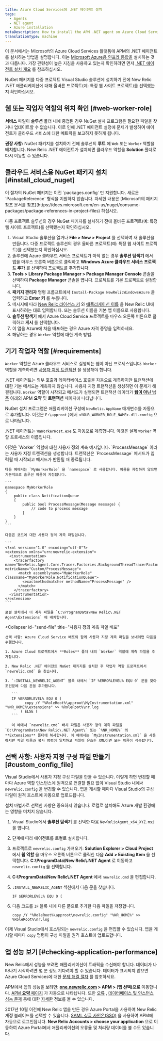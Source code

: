 ```yaml
---
title: Azure Cloud Services에 .NET 에이전트 설치
tags:
  - Agents
  - NET agent
  - Azure installation
metaDescription: How to install the APM .NET agent on Azure Cloud Services.
translationType: machine
---
```


이 문서에서는 Microsoft의 Azure Cloud Services 플랫폼에 APM의 .NET 에이전트를 설치하는 방법을 설명합니다. 이는 [Microsoft Azure용 인프라 통합을](/docs/integrations/microsoft-azure-integrations/getting-started/introduction-azure-monitoring-integrations) 설치하는 것과 다릅니다. 가장 관련성이 높은 지침을 사용하고 있는지 확인하려면 먼저 [.NET 에이전트 설치 개요](/docs/agents/net-agent/installation/install-enable-new-relic-net-agent) 를 참조하십시오.

<Callout variant="important">
  NuGet 패키지를 다중 프로젝트 Visual Studio 솔루션에 설치하기 전에 New Relic .NET 애플리케이션에 대해 올바른 프로젝트(예: 특정 웹 사이트 프로젝트)를 선택했는지 확인하십시오.
</Callout>

## 웹 또는 작업자 역할의 위치 확인 [#web-worker-role]

**서비스** 파일이 **솔루션** 폴더 내에 중첩된 경우 NuGet 설치 프로그램은 필요한 파일을 찾거나 업데이트할 수 없습니다. 이로 인해 .NET 에이전트 설정에 문제가 발생하여 에이전트가 클라우드 서비스에 대한 메트릭을 보고하지 못하게 됩니다.

**권장 사항:** NuGet 패키지를 설치하기 전에 솔루션의 **루트** 에 `Web` 또는 `Worker` 역할을 배치합니다. New Relic .NET 에이전트가 설치되면 클라우드 역할을 **Solution** 폴더로 다시 이동할 수 있습니다.

## 클라우드 서비스용 NuGet 패키지 설치 [#install_cloud_nuget]

<Callout variant="important">
  이 절차의 NuGet 패키지는 이전 `packages.config` 만 지원합니다. 새로운 `PackageReference` 형식을 지원하지 않습니다. 자세한 내용은 [Microsoft의 패키지 참조 문서를 참조](https://docs.microsoft.com/en-us/nuget/consume-packages/package-references-in-project-files) 하십시오.
</Callout>

다중 프로젝트 솔루션의 경우 NuGet 패키지를 설치하기 전에 올바른 프로젝트(예: 특정 웹 사이트 프로젝트)를 선택했는지 확인하십시오.

1. Visual Studio 솔루션을 열거나 **File > New > Project** 를 선택하여 새 솔루션을 만듭니다. 다중 프로젝트 솔루션의 경우 올바른 프로젝트(예: 특정 웹 사이트 프로젝트)를 선택했는지 확인하십시오.
2. 솔루션에 Azure 클라우드 서비스 프로젝트가 아직 없는 경우 **솔루션 탐색기** 에서 앱을 마우스 오른쪽 버튼으로 클릭하고 **Windows Azure 클라우드 서비스 프로젝트 추가** 를 선택하여 프로젝트를 추가합니다.
3. **Tools > Library Package Manager > Package Manager Console** 콘솔을 선택하여 **Package Manager** 콘솔을 엽니다. 프로젝트를 기본 프로젝트로 설정합니다.
4. **패키지 관리자** 명령 프롬프트에서 `Install-Package NewRelicWindowsAzure` 을 입력하고 **Enter 키** 를 누릅니다.
5. 메시지에 따라 [New Relic 라이선스 키](/docs/apis/intro-apis/new-relic-api-keys/#ingest-license-key) 와 [애플리케이션 이름](/docs/agents/net-agent/installation-configuration/name-your-net-application) 을 New Relic UI에 표시하려는 대로 입력합니다. 또는 솔루션 이름을 기본 앱 이름으로 사용합니다.
6. **솔루션 탐색기** 에서 Azure Cloud Service 프로젝트를 마우스 오른쪽 버튼으로 클릭하고 **게시** 를 선택합니다.
7. 이 앱을 Azure에 처음 배포하는 경우 Azure 자격 증명을 입력하세요.
8. 해당하는 경우 `Worker` 역할에 대한 계측 방법.

## 기기 작업자 역할 [#requirements]

`Worker` 역할은 Azure 클라우드 서비스로 실행되는 웹이 아닌 프로세스입니다. `Worker` 역할을 계측하려면 [사용자 지정 트랜잭션](/docs/agents/net-agent/instrumentation/net-custom-transactions) 을 생성해야 합니다.

.NET 에이전트는 외부 호출과 데이터베이스 호출을 자동으로 계측하지만 트랜잭션에 대한 기본 메서드는 계측하지 않습니다. 사용자 지정 트랜잭션을 생성하면 이 문제가 해결됩니다. `Worker` 역할이 시작되고 메서드가 실행되면 트랜잭션 데이터가 [**웹이 아닌** 범주](/docs/apm/transactions/intro-transactions/monitor-background-processes-other-non-web-transactions) 아래의 APM **요약** 및 **트랜잭션** 페이지에 나타납니다.

NuGet 설치 프로그램은 애플리케이션 구성에 `NewRelic.AppName` 매개변수를 자동으로 추가합니다. 이것은 `E:\approot` }에서 `<YOUR_WORKER_ROLE_NAME>.dll.config` 으로 나타납니다.

.NET 에이전트는 `WaWorkerHost.exe` 도 자동으로 계측합니다. 이것은 실제 `Worker` 역할 프로세스의 이름입니다.

<CollapserGroup>
  <Collapser
    id="custom-transactions"
    title="작업자 역할에 대한 사용자 정의 계측 예"
  >
    이것은 `Worker` 역할에 대한 사용자 정의 계측 예시입니다. `ProcessMessage` 이라는 사용자 지정 트랜잭션을 생성합니다. 트랜잭션은 `ProcessMessage` 메서드가 입력될 때 시작되고 메서드가 반환될 때 종료됩니다.

    다음 예에서는 `MyWorkerRole` 을 `namespace` 로 사용합니다. 이름을 지정하지 않으면 기본적으로 솔루션 이름이 지정됩니다.

    ```
    namespace MyWorkerRole
    {
        public class NotificationQueue
        {
            public bool ProcessMessage(Message message) {
                // code to process message
            }
        }
    }
    ```

    다음은 코드에 대한 사용자 정의 계측 파일입니다.

    ```
    <?xml version="1.0" encoding="utf-8"?>
    <extension xmlns="urn:newrelic-extension">
      <instrumentation>
        <tracerfactory name="NewRelic.Agent.Core.Tracer.Factories.BackgroundThreadTracerFactory" metricName="Custom/ProcessMessage">
          <match assemblyname="MyWorkerRole" classname="MyWorkerRole.NotificationQueue">
            <exactmethodmatcher methodName="ProcessMessage" />
          </match>
        </tracerfactory>
      </instrumentation>
    </extension>
    ```

    로컬 설치에서 이 계측 파일을 `C:\ProgramData\New Relic\.NET Agent\Extensions` 에 배치합니다.
  </Collapser>

  <Collapser
    id="send-file"
    title="사용자 정의 계측 파일 배포"
  >
    선택 사항: Azure Cloud Service 배포와 함께 사용자 지정 계측 파일을 보내려면 다음을 수행합니다.

    1. Azure Cloud 프로젝트에서 **Roles** 폴더 내의 `Worker` 역할에 계측 파일을 추가합니다.

    2. New Relic .NET 에이전트 NuGet 패키지를 설치한 후 작업자 역할 프로젝트에서 `newrelic.cmd` 을 찾습니다.

    3. `:INSTALL_NEWRELIC_AGENT` 블록 내에서 `IF %ERRORLEVEL% EQU 0` 문을 찾아 조건문에 다음 문을 추가합니다.

       ```
       IF %ERRORLEVEL% EQU 0 (
             copy /Y "%RoleRoot%\approot\MyInstrumentation.xml" "%NR_HOME%\extensions" >> %RoleRoot%\nr.log
           ) ELSE (
       ```

       이 예에서 `newrelic.cmd` 배치 파일은 사용자 정의 계측 파일을 `D:\ProgramData\New Relic\.NET Agent\` 또는 `%NR_HOME%` 의 **Extensions** 폴더에 복사합니다. 이 예에서는 `MyInstrumentation.xml` 을 사용하지만 파일 이름과 복사 명령이 일치하고 파일이 유효한 XML이면 모든 이름이 작동합니다.
  </Collapser>
</CollapserGroup>

## 선택 사항: 사용자 지정 구성 파일 만들기 [#custom_config_file]

Visual Studio에서 사용자 지정 구성 파일을 만들 수 있습니다. 이렇게 하면 변경할 때마다 Azure 역할 인스턴스에 원격으로 연결할 필요 없이 Visual Studio 내에서 `newrelic.config` 을 변경할 수 있습니다. 앱을 게시할 때마다 Visual Studio의 구성 파일이 원격 호스트에 자동으로 업로드됩니다.

설치 마법사로 선택한 사항은 중요하지 않습니다. 로컬로 설치해도 Azure 개발 환경에는 영향을 미치지 않습니다.

1. Visual Studio에서 **솔루션 탐색기** 를 선택한 다음 `NewRelicAgent_x64_XYZ.msi` 을 엽니다.

2. 단계에 따라 에이전트를 로컬로 설치합니다.

3. 프로젝트로 `newrelic.config` 가져오기: **Solution Explorer > Cloud Project** 에서 **웹 역할** 을 마우스 오른쪽 버튼으로 클릭한 다음 **Add > Existing Item** 을 선택합니다. **C:\\ProgramData\\New Relic\\.NET Agent** 로 이동하고 `newrelic.config` 을 선택합니다.

4. **C:\\ProgramData\\New Relic\\.NET Agent** 에서 `newrelic.cmd` 을 편집합니다.

5. `:INSTALL_NEWRELIC_AGENT` 섹션에서 다음 문을 찾습니다.

   ```
   IF $ERRORLEVEL% EQU 0 (
   ```

6. 다음 코드를 `IF` 블록 내에 다른 문으로 추가한 다음 파일을 저장합니다.

   ```
   copy /Y "%RoleRoot%\approot\newrelic.config" "%NR_HOME%" >> %RoleRoot%\nr.log
   ```

이제 Visual Studio에서 호스팅되는 `newrelic.config` 을 편집할 수 있습니다. 앱을 게시할 때마다 `copy` 명령이 구성 파일을 원격 호스트에 업로드합니다.

## 앱 성능 보기 [#checking-application-performance]

New Relic에서 성능을 보려면 애플리케이션이 트래픽을 수신해야 합니다. 데이터가 나타나기 시작하려면 몇 분 정도 기다려야 할 수 있습니다. 데이터가 표시되지 않으면 Azure Cloud Services에 대한 [문제 해결 절차](/docs/agents/net-agent/azure-troubleshooting/azure-cloud-services-no-data-appears) 를 참조하세요.

APM에서 앱의 성능을 보려면: **[one.newrelic.com](https://one.newrelic.com) > APM > (앱 선택)으로** 이동합니다. [APM **요약** 페이지](/docs/apm/applications-menu/monitoring/apm-overview-page) 가 자동으로 나타납니다. 또한 [오류](/docs/apm/applications-menu/error-analytics/introduction-error-analytics) , [데이터베이스 및 인스턴스 성능 문제](/docs/apm/applications-menu/features/analyze-database-instance-level-performance-issues) 등에 대한 [자세한](/docs/apm/new-relic-apm/getting-started/introduction-new-relic-apm) 정보를 볼 수 있습니다.

2017년 10월 이전에 New Relic 앱을 만든 경우 Azure Portal을 사용하여 New Relic 계정 블레이드를 선택할 수 있습니다. [SAML 싱글 사인온(SSO)](/docs/accounts-partnerships/accounts/saml-single-sign/new-relic-partners-saml-sso) 을 사용하여 APM에 자동으로 로그인됩니다. **New Relic Accounts > choose your application** 으로 이동하여 Azure Portal에서 애플리케이션의 오류율 및 처리량 데이터를 볼 수도 있습니다.